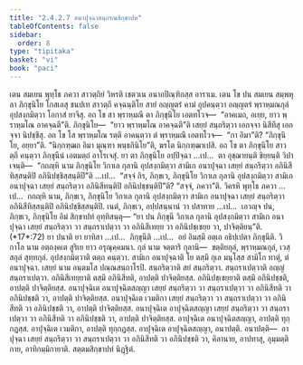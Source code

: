 ```yaml
---
title: "2.4.2.7 อนาปุจฺฉาสนฺถรณสิกฺขาปท"
tableOfContents: false
sidebar:
  order: 8
type: "tipitaka"
basket: "vi"
book: "paci"
---
```



<DynamicBreadcrumb />

<Division number="864" book="paci">

<Paragraph number="2747" book="paci">
เตน สมเยน พุทฺโธ ภควา สาวตฺถิยํ วิหรติ เชตวเน อนาถปิณฺฑิกสฺส อาราเม. เตน โข ปน สมเยน สมฺพหุลา ภิกฺขุนิโย โกสเลสุ ชนปเท สาวตฺถึ คจฺฉนฺติโย สายํ อญฺญตรํ คามํ อุปคนฺตฺวา อญฺญตรํ พฺราหฺมณกุลํ อุปสงฺกมิตฺวา โอกาสํ ยาจึสุ. อถ โข สา พฺราหฺมณี ตา ภิกฺขุนิโย เอตทโวจ—  “อาคเมถ, อเยฺย, ยาว พฺราหฺมโณ อาคจฺฉตี”ติ. ภิกฺขุนิโย—  “ยาว พฺราหฺมโณ อาคจฺฉตี”ติ เสยฺยํ สนฺถริตฺวา เอกจฺจา นิสีทึสุ เอกจฺจา นิปชฺชึสุ. อถ โข โส พฺราหฺมโณ รตฺตึ อาคนฺตฺวา ตํ พฺราหฺมณึ เอตทโวจ—  “กา อิมา”ติ? “ภิกฺขุนิโย, อยฺยา”ติ. “นิกฺกฑฺฒถ อิมา มุณฺฑา พนฺธกินิโย”ติ, ฆรโต นิกฺกฑฺฒาเปสิ.
</Paragraph>

<Paragraph number="2748" book="paci">
อถ โข ตา ภิกฺขุนิโย สาวตฺถึ คนฺตฺวา ภิกฺขุนีนํ เอตมตฺถํ อาโรเจสุํ. ยา ตา ภิกฺขุนิโย อปฺปิจฺฉา …เป…  ตา อุชฺฌายนฺติ ขิยฺยนฺติ วิปาเจนฺติ—  “กถญฺหิ นาม ภิกฺขุนิโย วิกาเล กุลานิ อุปสงฺกมิตฺวา สามิเก อนาปุจฺฉา เสยฺยํ สนฺถริตฺวา อภินิสีทิสฺสนฺติปิ อภินิปชฺชิสฺสนฺติปี”ติ …เป…  “สจฺจํ กิร, ภิกฺขเว, ภิกฺขุนิโย วิกาเล กุลานิ อุปสงฺกมิตฺวา สามิเก อนาปุจฺฉา เสยฺยํ สนฺถริตฺวา อภินิสีทนฺติปิ อภินิปชฺชนฺติปี”ติ? “สจฺจํ, ภควา”ติ. วิครหิ พุทฺโธ ภควา …เป…  กถญฺหิ นาม, ภิกฺขเว, ภิกฺขุนิโย วิกาเล กุลานิ อุปสงฺกมิตฺวา สามิเก อนาปุจฺฉา เสยฺยํ สนฺถริตฺวา อภินิสีทิสฺสนฺติปิ อภินิปชฺชิสฺสนฺติปิ. เนตํ, ภิกฺขเว, อปฺปสนฺนานํ วา ปสาทาย …เป…  เอวญฺจ ปน, ภิกฺขเว, ภิกฺขุนิโย อิมํ สิกฺขาปทํ อุทฺทิสนฺตุ—
</Paragraph>

</Division>
<Division number="865" book="paci">

<Paragraph number="2749" book="paci">
<Emphasis>“ยา ปน ภิกฺขุนี วิกาเล กุลานิ อุปสงฺกมิตฺวา สามิเก อนาปุจฺฉา เสยฺยํ สนฺถริตฺวา วา สนฺถราเปตฺวา วา อภินิสีเทยฺย วา อภินิปชฺเชยฺย วา, ปาจิตฺติยนฺ”</Emphasis>ติ. (*17*:<Emphasis>72</Emphasis>)
</Paragraph>

</Division>
<Division number="866" book="paci">

<Paragraph number="2750" book="paci">
<Emphasis>ยา ปนา</Emphasis>ติ ยา ยาทิสา …เป…  <Emphasis>ภิกฺขุนี</Emphasis>ติ …เป…  อยํ อิมสฺมึ อตฺเถ อธิปฺเปตา ภิกฺขุนีติ.
</Paragraph>

<Paragraph number="2751" book="paci">
<Emphasis>วิกาโล</Emphasis> นาม อตฺถงฺคเต สูริเย ยาว อรุณุคฺคมนา.
</Paragraph>

<Paragraph number="2752" book="paci">
<Emphasis>กุลํ</Emphasis> นาม จตฺตาริ กุลานิ—  ขตฺติยกุลํ, พฺราหฺมณกุลํ, เวสฺสกุลํ สุทฺทกุลํ. <Emphasis>อุปสงฺกมิตฺวา</Emphasis>ติ ตตฺถ คนฺตฺวา.
</Paragraph>

<Paragraph number="2753" book="paci">
<Emphasis>สามิเก อนาปุจฺฉา</Emphasis>ติ โย ตสฺมึ กุเล มนุโสฺส สามิโก ทาตุํ, ตํ อนาปุจฺฉา.
</Paragraph>

<Paragraph number="2754" book="paci">
<Emphasis>เสยฺยํ</Emphasis> นาม อนฺตมโส ปณฺณสนฺถาโรปิ. <Emphasis>สนฺถริตฺวา</Emphasis>ติ สยํ สนฺถริตฺวา. <Emphasis>สนฺถราเปตฺวา</Emphasis>ติ อญฺญํ สนฺถราเปตฺวา. <Emphasis>อภินิสีเทยฺยา</Emphasis>ติ ตสฺมึ อภินิสีทติ, อาปตฺติ ปาจิตฺติยสฺส. <Emphasis>อภินิปชฺเชยฺยา</Emphasis>ติ ตสฺมึ อภินิปชฺชติ, อาปตฺติ ปาจิตฺติยสฺส.
</Paragraph>

</Division>
<Division number="867" book="paci">

<Paragraph number="2755" book="paci">
อนาปุจฺฉิเต อนาปุจฺฉิตสญฺญา เสยฺยํ สนฺถริตฺวา วา สนฺถราเปตฺวา วา อภินิสีทติ วา อภินิปชฺชติ วา, อาปตฺติ ปาจิตฺติยสฺส. อนาปุจฺฉิเต เวมติกา เสยฺยํ สนฺถริตฺวา วา สนฺถราเปตฺวา วา อภินิสีทติ วา อภินิปชฺชติ วา, อาปตฺติ ปาจิตฺติยสฺส. อนาปุจฺฉิเต อาปุจฺฉิตสญฺญา เสยฺยํ สนฺถริตฺวา วา สนฺถราเปตฺวา วา อภินิสีทติ วา อภินิปชฺชติ วา, อาปตฺติ ปาจิตฺติยสฺส.
</Paragraph>

<Paragraph number="2756" book="paci">
อาปุจฺฉิเต อนาปุจฺฉิตสญฺญา, อาปตฺติ ทุกฺกฏสฺส. อาปุจฺฉิเต เวมติกา, อาปตฺติ ทุกฺกฏสฺส. อาปุจฺฉิเต อาปุจฺฉิตสญฺญา, อนาปตฺติ.
</Paragraph>

</Division>
<Division number="868" book="paci">

<Paragraph number="2757" book="paci">
อนาปตฺติ—  อาปุจฺฉา เสยฺยํ สนฺถริตฺวา วา สนฺถราเปตฺวา วา อภินิสีทติ วา อภินิปชฺชติ วา, คิลานาย, อาปทาสุ, อุมฺมตฺติกาย, อาทิกมฺมิกายาติ.

</Paragraph>
</Division>

<Paragraph number="2758" type="center" book="paci">
สตฺตมสิกฺขาปทํ นิฏฺฐิตํ.
</Paragraph>